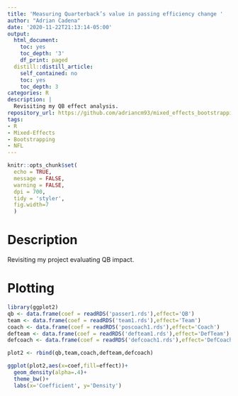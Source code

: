```yaml
---
title: 'Measuring Quarterback’s value in passing efficiency change '
author: "Adrian Cadena"
date: '2020-11-22T21:13:14-05:00'
output:
  html_document:
    toc: yes
    toc_depth: '3'
    df_print: paged
  distill::distill_article:
    self_contained: no
    toc: yes
    toc_depth: 3
categories: R
description: |
  Revisiting my QB effect analysis.
repository_url: https://github.com/adriancm93/mixed_effects_bootstrapping
tags:
- R
- Mixed-Effects
- Bootstrapping
- NFL
---
```




```r
knitr::opts_chunk$set(
  echo = TRUE, 
  message = FALSE, 
  warning = FALSE, 
  dpi = 700, 
  tidy = 'styler',
  fig.width=7
  )
```


# Description

Revisiting my project evaluating QB impact.

# Plotting

```r
library(ggplot2)
qb <- data.frame(coef = readRDS('passer1.rds'),effect='QB')
team <- data.frame(coef = readRDS('team1.rds'),effect='Team')
coach <- data.frame(coef = readRDS('poscoach1.rds'),effect='Coach')
defteam <- data.frame(coef = readRDS('defteam1.rds'),effect='DefTeam')
defcoach <- data.frame(coef = readRDS('defcoach1.rds'),effect='DefCoach')

plot2 <- rbind(qb,team,coach,defteam,defcoach)

ggplot(plot2,aes(x=coef,fill=effect))+
  geom_density(alpha=.4)+
  theme_bw()+ 
  labs(x='Coefficient', y='Density')
```


